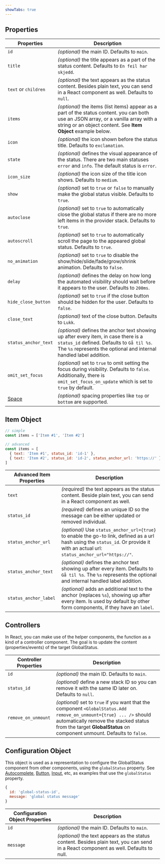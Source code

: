```yaml
---
showTabs: true
---
```



## Properties

| Properties                              | Description                                                                                                                                                                                              |
| --------------------------------------- | -------------------------------------------------------------------------------------------------------------------------------------------------------------------------------------------------------- |
| `id`                                    | _(optional)_ the main ID. Defaults to `main`.                                                                                                                                                            |
| `title`                                 | _(optional)_ the title appears as a part of the status content. Defaults to `En feil har skjedd`.                                                                                                        |
| `text` or `children`                    | _(optional)_ the text appears as the status content. Besides plain text, you can send in a React component as well. Defaults to `null`.                                                                  |
| `items`                                 | _(optional)_ the items (list items) appear as a part of the status content. you can both use an JSON array, or a vanilla array with a string or an object content. See **Item Object** example below.    |
| `icon`                                  | _(optional)_ the icon shown before the status title. Defaults to `exclamation`.                                                                                                                          |
| `state`                                 | _(optional)_ defines the visual appearance of the status. There are two main statuses `error` and `info`. The default status is `error`.                                                                 |
| `icon_size`                             | _(optional)_ the icon size of the title icon shows. Defaults to `medium`.                                                                                                                                |
| `show`                                  | _(optional)_ set to `true` or `false` to manually make the global status visible. Defaults to `true`.                                                                                                    |
| `autoclose`                             | _(optional)_ set to `true` to automatically close the global status if there are no more left items in the provider stack. Defaults to `true`.                                                           |
| `autoscroll`                            | _(optional)_ set to `true` to automatically scroll the page to the appeared global status. Defaults to `true`.                                                                                           |
| `no_animation`                          | _(optional)_ set to `true` to disable the show/hide/slide/fade/grow/shrink animation. Defaults to `false`.                                                                                               |
| `delay`                                 | _(optional)_ defines the delay on how long the automated visibility should wait before it appears to the user. Defaults to `200ms`.                                                                      |
| `hide_close_button`                     | _(optional)_ set to `true` if the close button should be hidden for the user. Defaults to `false`.                                                                                                       |
| `close_text`                            | _(optional)_ text of the close button. Defaults to `Lukk`.                                                                                                                                               |
| `status_anchor_text`                    | _(optional)_ defines the anchor text showing up after every item, in case there is a `status_id` defined. Defaults to `Gå til %s`. The `%s` represents the optional and internal handled label addition. |
| `omit_set_focus`                        | _(optional)_ set to `true` to omit setting the focus during visibility. Defaults to `false`. Additionally, there is `omit_set_focus_on_update` which is set to `true` by default.                        |
| [Space](/uilib/layout/space/properties) | _(optional)_ spacing properties like `top` or `bottom` are supported.                                                                                                                                    |

## Item Object

```js
// simple
const items = ['Item #1', 'Item #2']

// advanced
const items = [
  { text: 'Item #1', status_id: 'id-1' },
  { text: 'Item #2', status_id: 'id-2', status_anchor_url: 'https://' },
]
```

| Advanced Item Properties | Description                                                                                                                                                                          |
| ------------------------ | ------------------------------------------------------------------------------------------------------------------------------------------------------------------------------------ |
| `text`                   | _(required)_ the text appears as the status content. Beside plain text, you can send in a React component as well.                                                                   |
| `status_id`              | _(required)_ defines an unique ID so the message can be either updated or removed individual.                                                                                        |
| `status_anchor_url`      | _(optional)_ Use `status_anchor_url={true}` to enable the go-to link, defined as a url hash using the `status_id`. Or provide it with an actual url: `status_anchor_url="https://"`. |
| `status_anchor_text`     | _(optional)_ defines the anchor text showing up after every item. Defaults to `Gå til %s`. The `%s` represents the optional and internal handled label addition.                     |
| `status_anchor_label`    | _(optional)_ adds an additional text to the anchor (replaces `%s`), showing up after every item. Is used by default by other form components, if they have an `label`.               |

## Controllers

In React, you can make use of the helper components, the function as a kind of a controller component.
The goal is to update the content (properties/events) of the target GlobalStatus.

<GlobalStatusExampleControllers />

| Controller Properties | Description                                                                                                                                                                                                                              |
| --------------------- | ---------------------------------------------------------------------------------------------------------------------------------------------------------------------------------------------------------------------------------------- |
| `id`                  | _(optional)_ the main ID. Defaults to `main`.                                                                                                                                                                                            |
| `status_id`           | _(optional)_ define a new stack ID so you can remove it with the same ID later on. Defaults to `null`.                                                                                                                                   |
| `remove_on_unmount`   | _(optional)_ set to `true` if you want that the component `<GlobalStatus.Add remove_on_unmount={true} ... />` should automatically remove the stacked status from the target **GlobalStatus** on component unmount. Defaults to `false`. |

## Configuration Object

This object is used as a representation to configure the GlobalStatus component from other components, using the `globalStatus` property.
See [Autocomplete](/uilib/components/autocomplete/properties), [Button](/uilib/components/button/properties), [Input](/uilib/components/input/properties), etc, as examples that use the `globalStatus` property.

```js
{
  id: 'global-status-id',
  message: 'global status message'
}
```

| Configuration Object Properties | Description                                                                                                                           |
| ------------------------------- | ------------------------------------------------------------------------------------------------------------------------------------- |
| `id`                            | _(optional)_ the main ID. Defaults to `main`.                                                                                         |
| `message`                       | _(optional)_ the text appears as the status content. Besides plain text, you can send in a React component as well. Defaults to null. |
